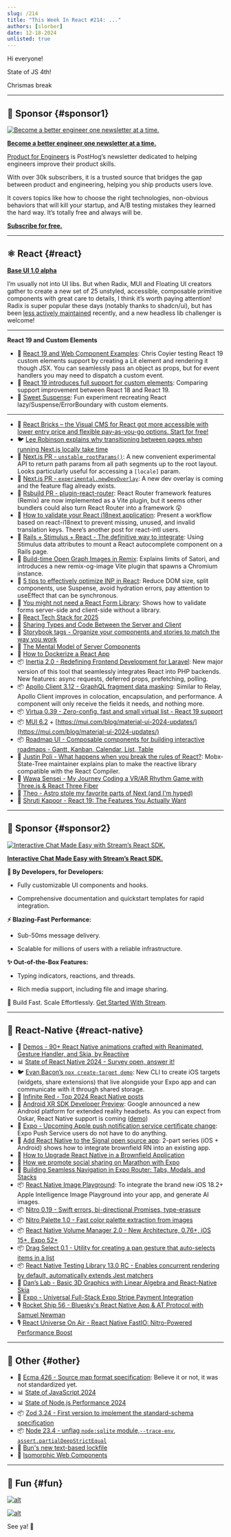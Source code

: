 ```yaml
---
slug: /214
title: "This Week In React #214: ..."
authors: [slorber]
date: 12-18-2024
unlisted: true
---
```


Hi everyone!

State of JS 4th!

Chrismas break

<!-- truncate -->


<Support />

---

## 💸 Sponsor {#sponsor1}

[![Become a better engineer one newsletter at a time.](/emails/issues/183/posthog.jpg)](https://dub.link/twir-dec18)

**[Become a better engineer one newsletter at a time.](https://dub.link/twir-dec18)**

[Product for Engineers](https://dub.link/twir-dec18) is PostHog’s newsletter dedicated to helping engineers improve their product skills.

With over 30k subscribers, it is a trusted source that bridges the gap between product and engineering, helping you ship products users love.

It covers topics like how to choose the right technologies, non-obvious behaviors that will kill your startup, and A/B testing mistakes they learned the hard way. It’s totally free and always will be.

[**Subscribe for free.**](https://dub.link/twir-dec18)

---

## ⚛️ React {#react}

[**Base UI 1.0 alpha**](https://base-ui.com/)

I’m usually not into UI libs. But when Radix, MUI and Floating UI creators gather to create a new set of 25 unstyled, accessible, composable primitive components with great care to details, I think it’s worth paying attention\! Radix is super popular these days (notably thanks to shadcn/ui), but has been [less actively maintained](https://github.com/radix-ui/primitives/graphs/contributors) recently, and a new headless lib challenger is welcome\!

---

**React 19 and Custom Elements**

- 📜 [React 19 and Web Component Examples](https://frontendmasters.com/blog/react-19-and-web-component-examples/): Chris Coyier testing React 19 custom elements support by creating a Lit element and rendering it though JSX. You can seamlessly pass an object as props, but for event handlers you may need to dispatch a custom event.
- 📜 [React 19 introduces full support for custom elements](https://aleks-elkin.github.io/posts/2024-12-06-react-19/): Comparing support improvement between React 18 and React 19\.
- 📜 [Sweet Suspense](https://plainvanillaweb.com/blog/articles/2024-09-09-sweet-suspense/): Fun experiment recreating React lazy/Suspense/ErrorBoundary with custom elements.

---

- 💸 [React Bricks – the Visual CMS for React got more accessible with lower entry price and flexible pay-as-you-go options. Start for free!](https://www.reactbricks.com/?utm_source=twir&utm_campaign=ql24)
- 🐦 [Lee Robinson explains why transitioning between pages when running Next.js locally take time](https://x.com/leeerob/status/1869095675201192335)
- 👀 [Next.js PR \- `unstable_rootParams()`](https://github.com/vercel/next.js/pull/72837): A new convenient experimental API to return path params from all path segments up to the root layout. Looks particularly useful for accessing a `[locale]` param.
- 👀 [Next.js PR \- `experimental.newDevOverlay`](https://github.com/vercel/next.js/pull/73977): A new dev overlay is coming and the feature flag already exists.
- 👀 [Rsbuild PR \- plugin-react-router](https://github.com/web-infra-dev/rsbuild/pull/4186): React Router framework features (Remix) are now implemented as a Vite plugin, but it seems other bundlers could also turn React Router into a framework 😲
- 📜 [How to validate your React i18next application](https://lingual.dev/blog/how-to-validate-your-react-i18next-application/): Present a workflow based on react-i18next to prevent missing, unused, and invalid translation keys. There’s another post for react-intl users.
- 📜 [Rails \+ Stimulus \+ React \- The definitive way to integrate](https://blog.codeminer42.com/rails-stimulus-react/): Using Stimulus data attributes to mount a React autocomplete component on a Rails page.
- 📜 [Build-time Open Graph Images in Remix](https://kettanaito.com/blog/build-time-og-images-in-remix): Explains limits of Satori, and introduces a new remix-og-image Vite plugin that spawns a Chromium instance.
- 📜 [5 tips to effectively optimize INP in React](https://calendar.perfplanet.com/2024/5-tips-to-effectively-optimize-inp-in-react/): Reduce DOM size, split components, use Suspense, avoid hydration errors, pay attention to useEffect that can be synchronous.
- 📜 [You might not need a React Form Library](https://www.robinwieruch.de/react-form-validation/): Shows how to validate forms server-side and client-side without a library.
- 📜 [React Tech Stack for 2025](https://www.robinwieruch.de/react-tech-stack/)
- 📜 [Sharing Types and Code Between the Server and Client](https://echobind.com/post/sharing-types-and-code-between-the-server-and-client)
- 📜 [Storybook tags \- Organize your components and stories to match the way you work](https://storybook.js.org/blog/storybook-tags/)
- 📜 [The Mental Model of Server Components](https://saewitz.com/the-mental-model-of-server-components)
- 📜 [How to Dockerize a React App](https://www.docker.com/blog/how-to-dockerize-react-app/)
- 📦 [Inertia 2.0 \- Redefining Frontend Development for Laravel](https://blog.laravel.com/announcing-inertia-20-redefining-frontend-development-for-laravel): New major version of this tool that seamlessly integrates React into PHP backends. New features: async requests, deferred props, prefetching, polling.
- 📦 [Apollo Client 3.12 \- GraphQL fragment data masking](https://www.apollographql.com/blog/more-resilient-code-with-data-masking-in-apollo-client-3-12): Similar to Relay, Apollo Client improves in colocation, encapsulation, and performance. A component will only receive the fields it needs, and nothing more.
- 📦 [Virtua 0.39 \- Zero-config, fast and small virtual list \- React 19 support](https://github.com/inokawa/virtua)
- 📦 [MUI 6.2](https://github.com/mui/material-ui/releases/tag/v6.2.0) \+ [https://mui.com/blog/material-ui-2024-updates/](https://mui.com/blog/material-ui-2024-updates/)
- 📦 [Roadmap UI \- Composable components for building interactive roadmaps \- Gantt, Kanban, Calendar, List, Table](https://www.roadmap-ui.com/)
- 🎥 [Justin Poli \- What happens when you break the rules of React?](https://www.youtube.com/watch?v=NsFD-1HkJNU): Mobx-State-Tree maintainer explains plan to make the reactive library compatible with the React Compiler.
- 🎥 [Wawa Sensei \- My Journey Coding a VR/AR Rhythm Game with Three.js & React Three Fiber](https://www.youtube.com/watch?v=jBh4ftHqC5U)
- 🎥 [Theo \- Astro stole my favorite parts of Next (and I'm hyped)](https://www.youtube.com/watch?v=3xqa0SsRbdM)
- 🎥 [Shruti Kapoor \- React 19: The Features You Actually Want](https://www.youtube.com/watch?v=Hek-Ux9jha8)

<SubscribeFormEmbed placement="middle" />

---

## 💸 Sponsor {#sponsor2}

[![Interactive Chat Made Easy with Stream’s React SDK.](/emails/issues/214/stream.jpg)](https://getstream.io/chat/react-chat/tutorial/?utm_source=newsletter&utm_medium=referral&utm_content=&utm_campaign=thisweekinreact)

**[Interactive Chat Made Easy with Stream’s React SDK.](https://getstream.io/chat/react-chat/tutorial/?utm_source=newsletter&utm_medium=referral&utm_content=&utm_campaign=thisweekinreact)**

**🔧 By Developers, for Developers:**

- Fully customizable UI components and hooks.

- Comprehensive documentation and quickstart templates for rapid integration.

**⚡ Blazing-Fast Performance:**

- Sub-50ms message delivery.

- Scalable for millions of users with a reliable infrastructure.

**✨ Out-of-the-Box Features:**

- Typing indicators, reactions, and threads.

- Rich media support, including file and image sharing.

🚀 Build Fast. Scale Effortlessly. [Get Started With Stream](https://getstream.io/try-for-free/?utm_source=newsletter&utm_medium=referral&utm_content=&utm_campaign=thisweekinreact).

---

## 📱 React-Native {#react-native}

- 💸 [Demos \- 90+ React Native animations crafted with Reanimated, Gesture Handler, and Skia, by Reactiive](https://reactiive.io/demos?utm_source=thisweekinreact)
- 📊 [State of React Native 2024 \- Survey open, answer it\!](https://survey.stateofreactnative.com/)
- 🐦 [Evan Bacon’s `npx create-target demo`](https://x.com/Baconbrix/status/1868672438898455023): New CLI to create iOS targets (widgets, share extensions) that live alongside your Expo app and can communicate with it through shared storage.
- 🧵 [Infinite Red \- Top 2024 React Native posts](https://x.com/infinite_red/status/1869104889777020951)
- 📣 [Android XR SDK Developer Preview](https://developers.googleblog.com/en/introducing-android-xr-sdk-developer-preview/): Google announced a new Android platform for extended reality headsets. As you can expect from Oskar, React Native support is coming ([demo](https://x.com/o_kwasniewski/status/1868645896239690009))
- 📣 [Expo \- Upcoming Apple push notification service certificate change](https://expo.dev/blog/upcoming-apple-push-notification-service-certificate-change): Expo Push Service users do not have to do anything.
- 📜 [Add React Native to the Signal open source app](https://blog.swmansion.com/add-react-native-to-the-signal-open-source-app-part-2-android-803c1b726582): 2-part series (iOS \+ Android) shows how to integrate brownfield RN into an existing app.
- 📜 [How to Upgrade React Native in a Brownfield Application](https://www.callstack.com/blog/how-to-upgrade-react-native-in-a-brownfield-application)
- 📜 [How we promote social sharing on Marathon with Expo](https://expo.dev/blog/how-we-promote-social-sharing-on-marathon-with-expo)
- 📜 [Building Seamless Navigation in Expo Router: Tabs, Modals, and Stacks](https://medium.com/@coby09/building-seamless-navigation-in-expo-router-tabs-modals-and-stacks-2df1a5522321)
- 📦 [React Native Image Playground](https://github.com/Ucekay/react-native-image-playground): To integrate the brand new iOS 18.2+ Apple Intelligence Image Playground into your app, and generate AI images.
- 📦 [Nitro 0.19 \- Swift errors, bi-directional Promises, type-erasure](https://github.com/mrousavy/nitro/releases/tag/v0.19.0)
- 📦 [Nitro Palette 1.0 \- Fast color palette extraction from images](https://github.com/Ucekay/nitro-palette/releases/tag/v1.0.0)
- 📦 [React Native Volume Manager 2.0 \- New Architecture, 0.76+, iOS 15+, Expo 52+](https://github.com/hirbod/react-native-volume-manager/releases/tag/v2.0.1)
- 📦 [Drag Select 0.1 \- Utility for creating a pan gesture that auto-selects items in a list](https://github.com/osamaqarem/drag-select)
- 📦 [React Native Testing Library 13.0 RC \- Enables concurrent rendering by default, automatically extends Jest matchers](https://github.com/callstack/react-native-testing-library/releases/tag/v13.0.0-rc.0)
- 🎥 [Dan’s Lab \- Basic 3D Graphics with Linear Algebra and React-Native Skia](https://www.youtube.com/watch?v=uZBGcbKFhXE)
- 🎥 [Expo \- Universal Full-Stack Expo Stripe Payment Integration](https://www.youtube.com/watch?v=J0tyxUV_omY)
- 🎙️ [Rocket Ship 56 \- Bluesky's React Native App & AT Protocol with Samuel Newman](https://share.transistor.fm/s/2134db4c)
- 🎙️ [React Universe On Air \- React Native FastIO: Nitro-Powered Performance Boost](https://www.youtube.com/watch?v=u4PBBLujv7I)

---

## 🔀 Other {#other}

- 📣 [Ecma 426 \- Source map format specification](https://ecma-international.org/publications-and-standards/standards/ecma-426/): Believe it or not, it was not standardized yet.
- 📊 [State of JavaScript 2024](https://2024.stateofjs.com/en-US)
- 📊 [State of Node.js Performance 2024](https://nodesource.com/blog/State-of-Nodejs-Performance-2024)
- 📦 [Zod 3.24 \- First version to implement the standard-schema specification](https://github.com/colinhacks/zod/releases/tag/v3.24.0)
- 📦 [Node 23.4 \- unflag `node:sqlite` module,`--trace-env`, `assert.partialDeepStrictEqual`](https://nodejs.org/en/blog/release/v23.4.0)
- 📜 [Bun's new text-based lockfile](https://bun.sh/blog/bun-lock-text-lockfile)
- 📜 [Isomorphic Web Components](https://jakelazaroff.com/words/isomorphic-web-components/)

---

## 🤭 Fun {#fun}

[![alt](/emails/issues/214/meme.jpg)](https://x.com/jordwalke/status/1868092255879540957)

[![alt](/emails/issues/214/meme2.jpg)](https://x.com/wesbos/status/1869032343526322378)

See ya! 👋
